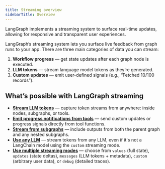 ```yaml
---
title: Streaming overview
sidebarTitle: Overview
---
```



<V1Alpha />


LangGraph implements a streaming system to surface real-time updates, allowing for responsive and transparent user experiences.

LangGraph’s streaming system lets you surface live feedback from graph runs to your app.
There are three main categories of data you can stream:

1. **Workflow progress** — get state updates after each graph node is executed.
2. **LLM tokens** — stream language model tokens as they’re generated.
3. **Custom updates** — emit user-defined signals (e.g., “Fetched 10/100 records”).

## What’s possible with LangGraph streaming

* [**Stream LLM tokens**](/oss/javascript/streaming#messages) — capture token streams from anywhere: inside nodes, subgraphs, or tools.
* [**Emit progress notifications from tools**](/oss/javascript/streaming#stream-custom-data) — send custom updates or progress signals directly from tool functions.
* [**Stream from subgraphs**](/oss/javascript/streaming#stream-subgraph-outputs) — include outputs from both the parent graph and any nested subgraphs.
* [**Use any LLM**](/oss/javascript/streaming#use-with-any-llm) — stream tokens from any LLM, even if it's not a LangChain model using the `custom` streaming mode.
* [**Use multiple streaming modes**](/oss/javascript/streaming#stream-multiple-modes) — choose from `values` (full state), `updates` (state deltas), `messages` (LLM tokens + metadata), `custom` (arbitrary user data), or `debug` (detailed traces).
